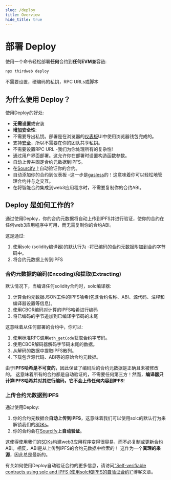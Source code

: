 ```yaml
---
slug: /deploy
title: Overview
hide_title: true
---
```


# 部署 Deploy

使用一个命令轻松部署**任何**合约到**任何EVM**兼容链:

```bash
npx thirdweb deploy
```

不需要设置，硬编码的私钥，RPC URLs或脚本

## 为什么使用 Deploy？

使用Deploy的好处:

- **无需设置**或安装
- **增加安全性**:
- 不需要导出私钥。部署是在浏览器的[仪表板](/dashboard)UI中使用浏览器钱包完成的。
- 支持[安全](https://safe.global/wallet)，所以不需要在你的团队共享私钥。
- 不需要设置RPC URL -我们为你处理所有的复杂性!
- 通过用户界面部署。这允许你在部署时设置构造函数参数。
- 自动上传并固定合约元数据到IPFS。
- 在[Sourcify](https://sourcify.dev/)上自动验证你的合约。
- 自动添加你的合约到仪表板 -这一步是[gasless](/glossary/gasless-transactions)的！这意味着你可以轻松地管理合约并与之交互。
- 在将智能合约集成到web3应用程序时，不需要复制你的合约ABI。

## Deploy 是如何工作的?

通过使用Deploy，你的合约元数据将自动上传到IPFS并进行验证，使你的合约在任何web3应用程序中可用，而无需复制你的合约ABI。

这是通过:
1. 使用solc (solidity编译器)的默认行为 -将已编码的合约元数据附加到合约字节码中。
2. 将合约元数据上传到IPFS

### 合约元数据的编码(Encoding)和提取(Extracting)

默认情况下，当编译任何solidity合约时，solc编译器:

1. 计算合约元数据JSON工件的IPFS哈希(包含合约名称、ABI、源代码、注释和编译器设置等信息)。
2. 使用CBOR编码对计算的IPFS哈希进行编码
3. 将已编码的字节追加到已编译字节码的末尾

这意味着从任何部署的合约中，你可以:

1. 使用标准RPC调用`eth_getCode`获取合约字节码。
2. 使用CBOR解码器解码字节码末尾的数据。
3. 从解码的数据中提取IPFS散列。
4. 下载包含源代码、ABI等的原始合约元数据。

由于**IPFS哈希是不可变的**，因此保证了编码后的合约元数据是正确且未被修改的。
这意味着所有的合约都是自动验证的，不需要任何第三方！然而，**编译器只计算IPFS哈希并对其进行编码，它不会上传任何内容到IPFS**!

### 上传合约元数据到IPFS

通过使用Deploy:

1. 你的合约元数据会**自动上传到IPFS**，这意味着我们可以使用solc的默认行为来解锁我们的[SDKs](/sdk)。
2. 你的合约会在[Sourcify](https://sourcify.dev/)上**自动验证**。

这使得使用我们的[SDKs](/sdk)构建web3应用程序变得很容易，而不必复制或更新合约ABI。相反，ABI是从上传到IPFS的合约元数据中检索的！
这作为一个**真理的来源**，因此总是最新的。

有关如何使用Deploy自动验证合约的更多信息，请访问["Self-verifiable contracts using solc and IPFS (使用solc和IPFS的自验证合约)"](https://mirror.xyz/joenrv.eth/DdbK6GR-CkeYxHoU8sKl0AFYbGeQwZcvCM5Qvzipr0g)博客文章。